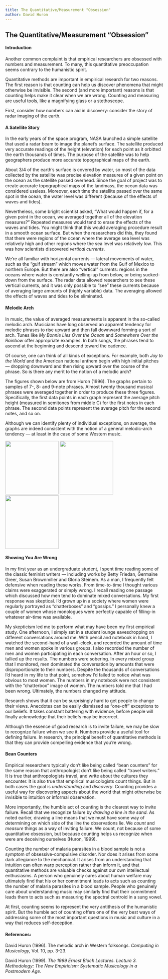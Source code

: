 ```yaml
---
title: The Quantitative/Measurement "Obsession"
author: David Huron
---
```


## The Quantitative/Measurement "Obsession"

#### Introduction

Another common complaint is that empirical researchers are obsessed
with numbers and measurement. To many, this quantitative
preoccupation seems contrary to the humanistic spirit.

Quantitative methods are important in empirical research for two
reasons. The first reason is that counting can help us discover
phenomena that might otherwise be invisible. The second (and more
important) reasons is that counting helps make it clear when we are
wrong. Counting and measuring are useful tools, like a magnifying
glass or a stethoscope.

First, consider how numbers can aid in discovery: consider the story
of radar imaging of the earth.

#### A Satellite Story

In the early years of the space program, NASA launched a simple
satellite that used a radar beam to image the planet's surface. The
satellite produced very accurate readings of the height (elevation)
for each point as it orbitted the earth thousands of times. The
purpose of the satellite was to help geographers produce more
accurate topographical maps of the earth.

About 3/4 of the earth's surface is covered by water, so most of the
data collected by the satellite was precise elevation measures of a
given point on the ocean as the satellite passed overhead. Since the
goal of project was to create accurate topographical maps of the
landmass, the ocean data was considered useless. Moreover, each time
the satellite passed over the same spot in the ocean, the water
level was different (because of the effects of waves and tides).

Nevertheless, some bright scientist asked, "What would happen if,
for a given point in the ocean, we averaged together all of the
elevation measures?" Repeated measures would tend to erase the
effects of the waves and tides. You might think that this would
averaging procedure result in a smooth ocean surface. But when the
researchers did this, they found that there were regions of the
ocean where the average sea level was relatively high and other
regions where the sea level was relatively low. This was how
scientists discovered *vertical currents*.

We're all familiar with horizontal currents --- lateral movements of
water, such as the "gulf stream" which moves water from the Gulf of
Mexico to northern Europe. But there are also "vertical" currents:
regions in the oceans where water is constantly welling-up from
below, or being sucked-down from the surface. The radar data allowed
researchers to see these vertical currents, and it was only possible
to "see" these currents because of averaging large amounts of
(highly variable) data. The averaging allowed the effects of waves
and tides to be eliminated.

#### Melodic Arch

In music, the value of averaged measurements is apparent in the
so-called melodic arch. Musicians have long observed an apparent
tendency for melodic phrases to rise upward and then fall downward
forming a sort of arch. Tunes like *My Bonnie Lies Over the Ocean*
and *Somewhere Over the Rainbow* offer appropriate examples. In both
songs, the phrases tend to ascend at the beginning and descend
toward the cadence.

Of course, one can think of all kinds of exceptions. For example,
both *Joy to the World* and the American national anthem begin with
high initial pitches --- dropping downward and then rising upward
over the course of the phrase. So is there any merit to the notion
of a melodic arch?

The figures shown below are from Huron (1996). The graphs pertain to
samples of 7-, 8- and 9-note phrases. Almost twenty thousand musical
phrases were averaged together in order to produce these three
figures. Specifically, the first data points in each graph represent
the average pitch height (measured in semitones from middle C) for
the first notes in each phrase. The second data points represent the
average pitch for the second notes, and so on.

Although we can identify plenty of individual exceptions, on
average, the graphs are indeed consistent with the notion of a
general melodic-arch tendency --- at least in the case of some
Western music.

![](Images/arch07.png){width="170"}
![](Images/arch08.png){width="170"}
![](Images/arch09.png){width="170"}

#### Showing You Are Wrong

In my first year as an undergraduate student, I spent time reading
some of the classic feminist writers --- including works by Betty
Friedan, Germaine Greer, Susan Brownmiller and Gloria Steinem. As a
man, I frequently felt defensive when reading these works. From
time-to-time I thought various claims were exaggerated or simply
wrong. I recall reading one passage which discussed how men tend to
dominate mixed conversations. My first response was skeptical. I'd
grown up in a society where women were regularly portrayed as
"chatterboxes" and "gossips." I personally knew a couple of women
whose monologues were perfectly capable of filling-in whatever
air-time was available.

My skepticism led me to perform what may have been my first
empirical study. One afternoon, I simply sat in a student lounge
eavesdropping on different conversations around me. With pencil and
notebook in hand, I watched the second-hand of a wall-clock, and
recorded the amount of time men and women spoke in various groups. I
also recorded the number of men and women participating in each
conversation. After an hour or so, I tallied up the results. The
numbers were sobering. In every mixed group that I monitored, men
dominated the conversation by amounts that were disproportionate to
their numbers. Despite the thousands of conversations I'd heard in
my life to that point, somehow I'd failed to notice what was obvious
to most women. The numbers in my notebook were not consistent with
the "chatterbox" image of women. The numbers told me that I had been
wrong. Ultimately, the numbers changed my attitude.

Research shows that it can be surprisingly hard to get people to
change their views. Anecdotes can be easily dismissed as "one-off"
exceptions to our beliefs. It takes constant battering with
evidence, before people will finally acknowledge that their beliefs
may be incorrect.

Although the essence of good research is to invite failure, we may
be slow to recognize failure when we see it. Numbers provide a
useful tool for defining failure. In research, the principal benefit
of quantitative methods is that they can provide compelling evidence
that you're wrong.

#### Bean Counters

Empirical researchers typically don't like being called "bean
counters" for the same reason that anthropologist don't like being
called "travel writers." It is true that anthropologists travel, and
write about the cultures they encounter. It is also true that
empirical musicologists count things. But in both cases the goal is
*understanding* and *discovery*. Counting provides a useful way for
discovering aspects about the world that might otherwise be
invisible to intuition or informal observation.

More importantly, the humble act of counting is the clearest way to
invite failure. Recall that we recognize failure by *drawing a line
in the sand.* As noted earlier, drawing a line means that we must
have some way of determining on which side of the line the
observations lie. We *count* and *measure* things as a way of
inviting failure. We count, not because of some quantitative
obsession, but because counting helps us recognize when were are
deceiving ourselves (Huron, 1999).

Counting the number of malaria parasites in a blood sample is not a
symptom of obsessive-compulsive disorder. Nor does it arises from
some dark allegiance to the mechanical. It arises from an
understanding that intuition can often warp perception rather than
inform it, and that quantitative methods are valuable checks against
our own intellectual enthusiasms. A person who genuinely cares about
human welfare may ultimately find that his or her commitment leads
to acts such as counting the number of malaria parasites in a blood
sample. People who genuinely care about understanding music may
similarly find that their commitment leads them to acts such as
measuring the spectral centroid in a sung vowel.

At first, counting seems to represent the very antithesis of the
humanistic spirit. But the humble act of counting offers one of the
very best ways of addressing some of the most important questions in
music and culture in a way that reduces self-deception.

#### References:

David Huron (1996). The melodic arch in Western folksongs.
*Computing in Musicology,* Vol. 10, pp. 3-23.

David Huron (1999). *The 1999 Ernest Bloch Lectures. Lecture 3.
Methodology: The New Empiricism: Systematic Musicology in a
Postmodern Age.*




